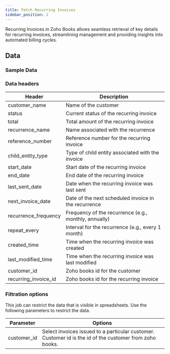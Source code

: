 ```yaml
---
title: Fetch Recurring Invoices
sidebar_position: 2
---
```



Recurring Invoices in Zoho Books allows seamless retrieval of key details for recurring invoices, streamlining management and providing insights into automated billing cycles.

<AddJob
  template="gsheet_zoho_books_db_get_recurring_invoices"
/>


## Data

### Sample Data

<Gsheet
  src="https://docs.google.com/spreadsheets/d/1-gX-uq5YrTW-6gQJYM-mNXitEOfJLTiQCvPtV8CR1Yc/edit#gid=583424710"
/>


### Data headers

| Header                 | Description                                           |
|------------------------|-------------------------------------------------------|
| customer_name          | Name of the customer                                   |
| status                 | Current status of the recurring invoice               |
| total                  | Total amount of the recurring invoice                 |
| recurrence_name        | Name associated with the recurrence                    |
| reference_number       | Reference number for the recurring invoice             |
| child_entity_type      | Type of child entity associated with the invoice       |
| start_date             | Start date of the recurring invoice                    |
| end_date               | End date of the recurring invoice                      |
| last_sent_date         | Date when the recurring invoice was last sent          |
| next_invoice_date      | Date of the next scheduled invoice in the recurrence   |
| recurrence_frequency   | Frequency of the recurrence (e.g., monthly, annually)  |
| repeat_every           | Interval for the recurrence (e.g., every 1 month)      |
| created_time           | Time when the recurring invoice was created            |
| last_modified_time     | Time when the recurring invoice was last modified      |
| customer_id            | Zoho books id for the customer                     |
| recurring_invoice_id   | Zoho books id for the recurring invoice            |


### Filtration options

This job can restrict the data that is visible in spreadsheets. Use the following parameters to restrict the data.

| Parameter | Options |
|----|----|
| customer_id | Select invoices issued to a particular customer. Customer id is the id of the customer from zoho books.  |

<!---
## Others

### Similar jobs

Similar sort of data can be achieved by using get accounting transaction job and filtering it by invoice type. 

### Reports that use this job

Here are some of the report templates that use this job: 
-->